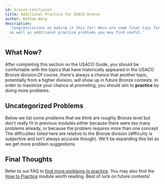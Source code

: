 ```yaml
---
id: bronze-conclusion
title: Additional Practice for USACO Bronze
author: Nathan Wang
description:
  'Congratulations on making it this far! Here are some final tips for Bronze,
  as well as additional practice problems you may find useful.'
---
```


## What Now?

After completing this section on the USACO Guide, you should be comfortable with
the topics that have historically appeared in the USACO Bronze
division.<Asterisk>Of course, there's always a chance that another topic,
potentially from a higher division, will show up in future Bronze
contests.</Asterisk> In order to maximize your chance at promoting, you should
aim to **practice** by doing more problems.

## Uncategorized Problems

Below we list some problems that we think are roughly Bronze level but don't
really fit in previous modules.<Asterisk>either because there were too many
problems already, or because the problem requires more than one
concept</Asterisk> The difficulties listed here are relative to the Bronze
division (difficulty is subjective and isn't always accurate though). We'll be
expanding this list as we get more problem suggestions.

<Problems problems="problems" />

## Final Thoughts

Refer to our FAQ to
[find more problems to practice](/general/usaco-faq#q-where-can-i-find-more-practice-problems).
You may also find the [How to Practice](https://usaco.guide/general/practicing)
module worth reading. Best of luck on future contests!
